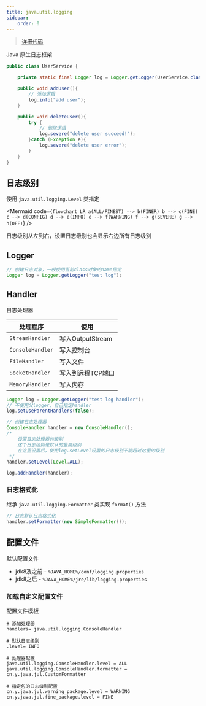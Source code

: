 ```yaml
---
title: java.util.logging
sidebar:
    order: 0
---
```



> [详细代码](https://github.com/follow1123/java-framework-examples/tree/main/logger/src/main/java/org/example/jul)

Java 原生日志框架

```java
public class UserService {

    private static final Logger log = Logger.getLogger(UserService.class.getName());

    public void addUser(){
        // 添加逻辑
        log.info("add user");
    }

    public void deleteUser(){
        try {
            // 删除逻辑
            log.severe("delete user succeed!");
        }catch (Exception e){
            log.severe("delete user error");
        }
    }
}
```

## 日志级别

使用 `java.util.logging.Level` 类指定

<Mermaid
    code={`
flowchart LR
a(ALL/FINEST) --> b(FINER)
b --> c(FINE)
c --> d(CONFIG)
d --> e(INFO)
e --> f(WARNING)
f --> g(SEVERE)
g --> h(OFF)
`}
/>

日志级别从左到右，设置日志级别也会显示右边所有日志级别

## Logger

```java
// 创建日志对象，一般使用当前class对象的name指定
Logger log = Logger.getLogger("test log");
```

## Handler

日志处理器

| 处理程序         | 使用              |
| ---------------- | ----------------- |
| `StreamHandler`  | 写入OutputStream  |
| `ConsoleHandler` | 写入控制台        |
| `FileHandler`    | 写入文件          |
| `SocketHandler`  | 写入到远程TCP端口 |
| `MemoryHandler`  | 写入内存          |

```java
Logger log = Logger.getLogger("test log handler");
// 不使用父logger，自己指定handler
log.setUseParentHandlers(false);

// 创建日志处理器
ConsoleHandler handler = new ConsoleHandler();
/*
    设置日志处理器的级别
    这个日志级别是默认的最高级别
    在这里设置后，使用log.setLevel设置的日志级别不能超过这里的级别
 */
handler.setLevel(Level.ALL);

log.addHandler(handler);
```

### 日志格式化

继承 `java.util.logging.Formatter` 类实现 `format()` 方法

```java
// 日志默认日志格式化
handler.setFormatter(new SimpleFormatter());
```

## 配置文件

默认配置文件

- jdk8及之前 - `%JAVA_HOME%/conf/logging.properties`
- jdk8之后 - `%JAVA_HOME%/jre/lib/logging.properties`

### 加载自定义配置文件

配置文件模板

```properties title="logging.properties"
# 添加处理器
handlers= java.util.logging.ConsoleHandler

# 默认日志级别
.level= INFO

# 处理器配置
java.util.logging.ConsoleHandler.level = ALL
java.util.logging.ConsoleHandler.formatter = cn.y.java.jul.CustomFormatter

# 指定包的日志级别配置
cn.y.java.jul.warning_package.level = WARNING
cn.y.java.jul.fine_package.level = FINE
```
